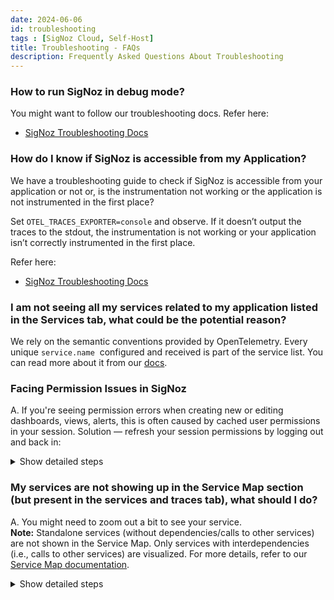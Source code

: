 ```yaml
---
date: 2024-06-06
id: troubleshooting
tags : [SigNoz Cloud, Self-Host]
title: Troubleshooting - FAQs
description: Frequently Asked Questions About Troubleshooting
---
```


### How to run SigNoz in debug mode?

You might want to follow our troubleshooting docs.
Refer here:

- [SigNoz Troubleshooting Docs](https://signoz.io/docs/install/troubleshooting/)

### How do I know if SigNoz is accessible from my Application?

We have a troubleshooting guide to check if  SigNoz is accessible from your application or not or, is the instrumentation not working or the application is not instrumented in the first place?

Set `OTEL_TRACES_EXPORTER=console` and observe. If it doesn’t output the traces to the stdout, the instrumentation is not working or your application isn’t correctly instrumented in the first place.

Refer here:

- [SigNoz Troubleshooting Docs](https://signoz.io/docs/install/troubleshooting/#kubernetes)

### I am not seeing all my services related to my application listed in the Services tab, what could be the potential reason?

We rely on the semantic conventions provided by OpenTelemetry. Every unique `service.name`
 configured and received is part of the service list. You can read more about it from our [docs](https://signoz.io/docs/userguide/metrics/#open-the-services-section).


### Facing Permission Issues in SigNoz

A. If you're seeing permission errors when creating new or editing dashboards, views, alerts, this is often caused by cached user permissions in your session. 
Solution — refresh your session permissions by logging out and back in:

<details>

<summary> Show detailed steps </summary>

1. Click the logout option in your dashboard.  
2. Log back in with your credentials.  
3. Try creating or editing dashboards again.

Additional Troubleshooting

If logging out and back in does not resolve the issue, contact support for further assistance.
</details>

### My services are not showing up in the Service Map section (but present in the services and traces tab), what should I do?

A. You might need to zoom out a bit to see your service.  
**Note:** Standalone services (without dependencies/calls to other services) are not shown in the Service Map. Only services with interdependencies (i.e., calls to other services) are visualized. For more details, refer to our [Service Map documentation](https://signoz.io/docs/userguide/service-map/).

<details>

<summary> Show detailed steps </summary>

1. Zoom out on the Service Map to ensure the service isn't off-screen.  
2. Confirm your services have inter-service calls (spans) — the Service Map visualizes dependencies, not standalone services.  
3. Verify instrumentation is sending spans with proper service.name and relevant span attributes.  
4. If needed, inspect traces in the Traces tab to confirm calls between services are present.

</details>
